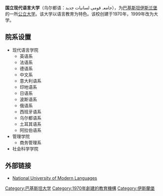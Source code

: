 {{Infobox_University
|name            = 国立现代语言大学
|established     = 1970 (became university 1999)
|chancellor      = [[Asif_Ali_Zardari|Asif Ali Zardari]] President, [[Islamic_Republic_of_Pakistan|Islamic Republic of Pakistan]]
|rector          = Brig (R) Aziz Khan
|type            = 公立大学
|Pro-Chancellor  = Dr. Muhammad Bin Sa'ad Al-Salim
|students        = 
|undergrad       = 4678
|postgrad        = 6044
|city            = [[伊斯兰堡|伊斯兰堡]]
|country         = [[巴基斯坦|巴基斯坦]]
|campus          = [[市区|市区]]
|website         = [http://www.numl.edu.pk/ www.numl.edu.pk]
}}'''国立现代语言大学'''（乌尔都语：جامعہ قومی لسانیات جديد），为[[巴基斯坦|巴基斯坦]][[伊斯兰堡|伊斯兰堡]]的一所[[公立大学|公立大学]]。该大学以语言教育为特色。该校创建于1970年，1999年改为大学。

== 院系设置 ==
*现代语言学院
**英语系
**法语系
**德语系
**中文系
**意大利语系
**印地语系
**日语系
**波斯语系
**俄语系
**西班牙语系
**乌尔都语系
**土耳其语系
**阿拉伯语系
*管理学院
**商务管理系
*社会科学学院

==外部链接==
*[http://www.numl.edu.pk/ National University of Modern Languages]{{Wayback|url=http://www.numl.edu.pk/ |date=20100528200656 }}

{{DEFAULTSORT: National University of Modern Languages}}
[[Category:巴基斯坦大学|Category:巴基斯坦大学]]
[[Category:1970年創建的教育機構|Category:1970年創建的教育機構]]
[[Category:伊斯蘭堡|Category:伊斯蘭堡]]
